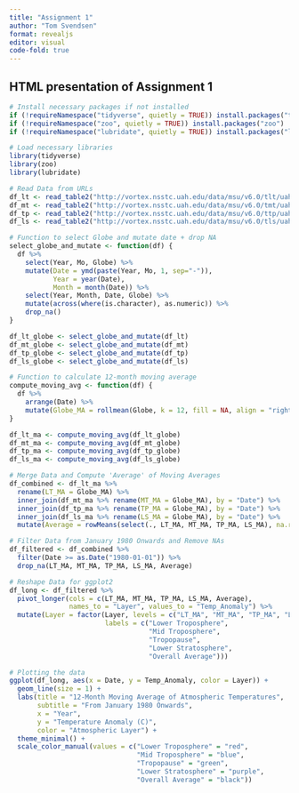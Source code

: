 ```yaml
---
title: "Assignment 1"
author: "Tom Svendsen"
format: revealjs
editor: visual
code-fold: true
---
```


## HTML presentation of Assignment 1

```r
# Install necessary packages if not installed
if (!requireNamespace("tidyverse", quietly = TRUE)) install.packages("tidyverse")
if (!requireNamespace("zoo", quietly = TRUE)) install.packages("zoo")
if (!requireNamespace("lubridate", quietly = TRUE)) install.packages("lubridate")

# Load necessary libraries
library(tidyverse)
library(zoo)
library(lubridate) 

# Read Data from URLs
df_lt <- read_table2("http://vortex.nsstc.uah.edu/data/msu/v6.0/tlt/uahncdc_lt_6.0.txt") 
df_mt <- read_table2("http://vortex.nsstc.uah.edu/data/msu/v6.0/tmt/uahncdc_mt_6.0.txt") 
df_tp <- read_table2("http://vortex.nsstc.uah.edu/data/msu/v6.0/ttp/uahncdc_tp_6.0.txt") 
df_ls <- read_table2("http://vortex.nsstc.uah.edu/data/msu/v6.0/tls/uahncdc_ls_6.0.txt")

# Function to select Globe and mutate date + drop NA
select_globe_and_mutate <- function(df) {
  df %>%
    select(Year, Mo, Globe) %>% 
    mutate(Date = ymd(paste(Year, Mo, 1, sep="-")),
           Year = year(Date), 
           Month = month(Date)) %>%
    select(Year, Month, Date, Globe) %>%  
    mutate(across(where(is.character), as.numeric)) %>% 
    drop_na()
}

df_lt_globe <- select_globe_and_mutate(df_lt)
df_mt_globe <- select_globe_and_mutate(df_mt)
df_tp_globe <- select_globe_and_mutate(df_tp)
df_ls_globe <- select_globe_and_mutate(df_ls)

# Function to calculate 12-month moving average
compute_moving_avg <- function(df) {
  df %>%
    arrange(Date) %>%
    mutate(Globe_MA = rollmean(Globe, k = 12, fill = NA, align = "right"))
}

df_lt_ma <- compute_moving_avg(df_lt_globe)
df_mt_ma <- compute_moving_avg(df_mt_globe)
df_tp_ma <- compute_moving_avg(df_tp_globe)
df_ls_ma <- compute_moving_avg(df_ls_globe)

# Merge Data and Compute 'Average' of Moving Averages
df_combined <- df_lt_ma %>%
  rename(LT_MA = Globe_MA) %>%
  inner_join(df_mt_ma %>% rename(MT_MA = Globe_MA), by = "Date") %>%
  inner_join(df_tp_ma %>% rename(TP_MA = Globe_MA), by = "Date") %>%
  inner_join(df_ls_ma %>% rename(LS_MA = Globe_MA), by = "Date") %>%
  mutate(Average = rowMeans(select(., LT_MA, MT_MA, TP_MA, LS_MA), na.rm = TRUE))

# Filter Data from January 1980 Onwards and Remove NAs
df_filtered <- df_combined %>%
  filter(Date >= as.Date("1980-01-01")) %>%
  drop_na(LT_MA, MT_MA, TP_MA, LS_MA, Average)

# Reshape Data for ggplot2
df_long <- df_filtered %>%
  pivot_longer(cols = c(LT_MA, MT_MA, TP_MA, LS_MA, Average), 
               names_to = "Layer", values_to = "Temp_Anomaly") %>%
  mutate(Layer = factor(Layer, levels = c("LT_MA", "MT_MA", "TP_MA", "LS_MA", "Average"),
                        labels = c("Lower Troposphere", 
                                   "Mid Troposphere", 
                                   "Tropopause", 
                                   "Lower Stratosphere", 
                                   "Overall Average")))

# Plotting the data
ggplot(df_long, aes(x = Date, y = Temp_Anomaly, color = Layer)) +
  geom_line(size = 1) +
  labs(title = "12-Month Moving Average of Atmospheric Temperatures",
       subtitle = "From January 1980 Onwards",
       x = "Year",
       y = "Temperature Anomaly (C)",
       color = "Atmospheric Layer") +
  theme_minimal() +
  scale_color_manual(values = c("Lower Troposphere" = "red",
                                "Mid Troposphere" = "blue",
                                "Tropopause" = "green",
                                "Lower Stratosphere" = "purple",
                                "Overall Average" = "black"))

```
